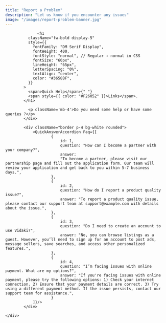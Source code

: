 ```yaml
---
title: "Report a Problem"
description: "Let us know if you encounter any issues"
image: "/images/report-problem-banner.jpg"
---
```


<ContactUs contactUsTitle="Make a report us." contactUsText="Found a bug or issue? Let us know so we can fix it quickly."/>
<div className="container">
    <div className="row">
           <div className="ourblogs_header">
                
                  <h1
              className="fw-bold display-5"
              style={{
                fontFamily: "DM Serif Display",
                fontWeight: 400,
                fontStyle: "normal", // Regular → normal in CSS
                fontSize: "60px",
                lineHeight: "65px",
                letterSpacing: "0%",
                textAlign: "center",
                color: "#3658BF",
              }}
            >
              <span>Quick Help</span>{" "}
              <span style={{ color: "#F26052" }}>Links</span>.
            </h1>

              <p className='mb-4'>Do you need some help or have some queries ?</p>
            </div>
          
            <div className="border p-4 bg-white rounded">
                <QuickAnswerAccordion Faq={[
                        {
                            id: 1,
                            question: "How can I become a partner with your company?",
                            answer:
                            "To become a partner, please visit our partnership page and fill out the application form. Our team will review your application and get back to you within 5-7 business days.",
                        },
                        {
                            id: 2,
                            question: "How do I report a product quality issue?",
                            answer: "To report a product quality issue, please contact our support team at support@example.com with details about the issue.",
                        },
                        {
                            id: 3,
                            question: "Do I need to create an account to use Vidaki?",
                            answer: "No, you can browse listings as a guest. However, you’ll need to sign up for an account to post ads, message sellers, save searches, and access other personalized features.",
                        },
                        {
                            id: 4,
                            question: "I’m facing issues with online payment. What are my options?",
                            answer: "If you're facing issues with online payment, please try the following options: 1) Check your internet connection. 2) Ensure that your payment details are correct. 3) Try using a different payment method. If the issue persists, contact our support team for assistance.",
                        }
                ]}/>
            </div>
        
    </div>
</div>

